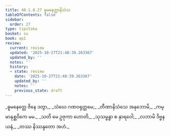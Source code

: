 ```yaml
---
title: 40.1.8.27 ဓူမနေတ္တာနိသံသ
tableOfContents: false
sidebar:
  order: 27
type: tipitaka
basket: su
book: ap1
review:
  current: review
  updated: '2025-10-27T21:48:39.263367'
  updated_by: ''
  notes: ''
  history:
  - state: review
    date: '2025-10-27T21:48:39.263367'
    updated_by: ''
    notes: ''
    previous_state: draft
---
```



<ReviewStatus review={frontmatter.review} showDetails={true} />

<HypothesisAnnotation frontmatter={frontmatter} />

<DynamicBreadcrumb />

<Division number="158" book="ap1" e="ch" v="20" p="365">

<Paragraph number="4455" type="verses" book="ap1">
_ဓူမနေတ္တေ ဇိနေ ဒတွာ,_  
_သံဃေ ဂဏဝရုတ္တမေ;_  
_တီဏာနိသံသေ အနုဘောမိ,_  
_ကမ္မာနုစ္ဆဝိကေ မမ._  

</Paragraph>

</Division>
<Division number="159" book="ap1" e="ch" v="20" p="365">

<Paragraph number="4456" type="verses" book="ap1">
_သတိ မေ ဥဇုကာ ဟောတိ,_  
_သုသမ္ဗန္ဓာ စ နှာရဝေါ;_  
_လဘာမိ ဒိဗ္ဗနယနံ,_  
_တဿ နိဿန္ဒတော အဟံ._
</Paragraph>
</Division>